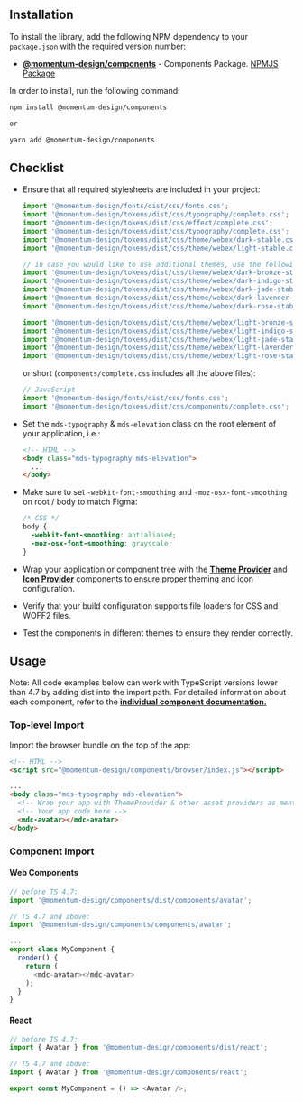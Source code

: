 ## Installation

To install the library, add the following NPM dependency to your `package.json`
with the required version number:

- [**@momentum-design/components**](https://github.com/momentum-design/momentum-design/tree/main/packages/components) -
  Components Package.
  [NPMJS Package](https://www.npmjs.com/package/@momentum-design/components)

In order to install, run the following command:

```bash
npm install @momentum-design/components

or

yarn add @momentum-design/components
```

## Checklist

- Ensure that all required stylesheets are included in your project:

  ```javascript
  import '@momentum-design/fonts/dist/css/fonts.css';
  import '@momentum-design/tokens/dist/css/typography/complete.css';
  import '@momentum-design/tokens/dist/css/effect/complete.css';
  import '@momentum-design/tokens/dist/css/typography/complete.css';
  import '@momentum-design/tokens/dist/css/theme/webex/dark-stable.css';
  import '@momentum-design/tokens/dist/css/theme/webex/light-stable.css';

  // in case you would like to use additional themes, use the following:
  import '@momentum-design/tokens/dist/css/theme/webex/dark-bronze-stable.css';
  import '@momentum-design/tokens/dist/css/theme/webex/dark-indigo-stable.css';
  import '@momentum-design/tokens/dist/css/theme/webex/dark-jade-stable.css';
  import '@momentum-design/tokens/dist/css/theme/webex/dark-lavender-stable.css';
  import '@momentum-design/tokens/dist/css/theme/webex/dark-rose-stable.css';

  import '@momentum-design/tokens/dist/css/theme/webex/light-bronze-stable.css';
  import '@momentum-design/tokens/dist/css/theme/webex/light-indigo-stable.css';
  import '@momentum-design/tokens/dist/css/theme/webex/light-jade-stable.css';
  import '@momentum-design/tokens/dist/css/theme/webex/light-lavender-stable.css';
  import '@momentum-design/tokens/dist/css/theme/webex/light-rose-stable.css';
  ```

  or short (`components/complete.css` includes all the above files):

  ```javascript
  // JavaScript
  import '@momentum-design/fonts/dist/css/fonts.css';
  import '@momentum-design/tokens/dist/css/components/complete.css';
  ```

- Set the `mds-typography` & `mds-elevation` class on the root element of your
  application, i.e.:

  ```html
  <!-- HTML -->
  <body class="mds-typography mds-elevation">
    ...
  </body>
  ```

- Make sure to set `-webkit-font-smoothing` and `-moz-osx-font-smoothing` on
  root / body to match Figma:

  ```css
  /* CSS */
  body {
    -webkit-font-smoothing: antialiased;
    -moz-osx-font-smoothing: grayscale;
  }
  ```

- Wrap your application or component tree with the
  [**Theme Provider**](https://momentum-design.github.io/momentum-design/storybook-static/index.html?path=/docs/components-themeprovider--docs)
  and
  [**Icon Provider**](https://momentum-design.github.io/momentum-design/storybook-static/index.html?path=/docs/components-iconprovider--docs)
  components to ensure proper theming and icon configuration.
- Verify that your build configuration supports file loaders for CSS and WOFF2
  files.
- Test the components in different themes to ensure they render correctly.

## Usage

Note: All code examples below can work with TypeScript versions lower than 4.7
by adding dist into the import path. For detailed information about each
component, refer to the
[**individual component documentation.**](https://momentum-design.github.io/en/components/)

### Top-level Import

Import the browser bundle on the top of the app:

```html
<!-- HTML -->
<script src="@momentum-design/components/browser/index.js"></script>

...
<body class="mds-typography mds-elevation">
  <!-- Wrap your app with ThemeProvider & other asset providers as mentioned above -->
  <!-- Your app code here -->
  <mdc-avatar></mdc-avatar>
</body>
```

### Component Import

#### Web Components

```javascript
// before TS 4.7:
import '@momentum-design/components/dist/components/avatar';

// TS 4.7 and above:
import '@momentum-design/components/components/avatar';

...
export class MyComponent {
  render() {
    return (
      <mdc-avatar></mdc-avatar>
    );
  }
}
```

#### React

```javascript
// before TS 4.7:
import { Avatar } from '@momentum-design/components/dist/react';

// TS 4.7 and above:
import { Avatar } from '@momentum-design/components/react';

export const MyComponent = () => <Avatar />;
```
